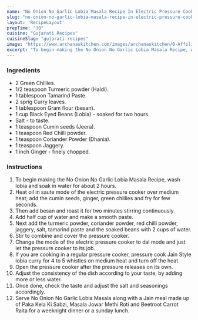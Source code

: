 ---
name: "No Onion No Garlic Lobia Masala Recipe In Electric Pressure Cooker"
slug: "no-onion-no-garlic-lobia-masala-recipe-in-electric-pressure-cooker"
layout: 'RecipeLayout'
prepTime: "30"
cuisine: "Gujarati Recipes﻿"
cuisineSlug: "gujarati-recipes"
image: "https://www.archanaskitchen.com/images/archanaskitchen/0-Affiliate-Articles/Recipe_Collection/Jain_Style_No_Onion_No_Garlic_Lobia_Recipe_Black_Eyed_Beans_Curry_Recipe-2_1600.jpg"
excerpt: "To begin making the No Onion No Garlic Lobia Masala Recipe, wash lobia and soak in water for about 2 hours"
---

### Ingredients

- 2 Green Chillies.
- 1/2 teaspoon Turmeric powder (Haldi).
- 1 tablespoon Tamarind Paste.
- 2 sprig Curry leaves.
- 1 tablespoon Gram flour (besan).
- 1 cup Black Eyed Beans (Lobia) - soaked for two hours.
- Salt - to taste.
- 1 teaspoon Cumin seeds (Jeera).
- 1 teaspoon Red Chilli powder.
- 1 teaspoon Coriander Powder (Dhania).
- 1 teaspoon Jaggery.
- 1 inch Ginger - finely chopped.

### Instructions

1. To begin making the No Onion No Garlic Lobia Masala Recipe, wash lobia and soak in water for about 2 hours.
1. Heat oil in saute mode of the electric pressure cooker over medium heat; add the cumin seeds, ginger, green chillies and fry for few seconds.
1. Then add besan and roast it for two minutes stirring continuously.
1. Add half cup of water and make a smooth paste.
1. Next add the turmeric powder, coriander powder, red chilli powder, jaggery, salt, tamarind paste and the soaked beans with 2 cups of water.
1. Stir to combine and cover the pressure cooker.
1. Change the mode of the electric pressure cooker to dal mode and just let the pressure cooker to its job.
1. If you are cooking in a regular pressure cooker, pressure cook Jain Style lobia curry for 4 to 5 whistles on medium heat and turn off the heat.
1. Open the pressure cooker after the pressure releases on its own.
1. Adjust the consistency of the dish according to your taste, by adding more or less water.
1. Once done, check the taste and adjust the salt and seasonings accordingly.
1. Serve No Onion No Garlic Lobia Masala along with a Jain meal made up of Paka Kela Ki Sabzi, Masala Jowar Methi Roti and Beetroot Carrot Raita for a weeknight dinner or a sunday lunch.
